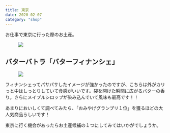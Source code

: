 ```yaml
---
title: 東京
date: 2020-02-07
category: "shop"
---
```


お仕事で東京に行った際のお土産。

<figure><img src={require("./IMG_0242.jpg")} /><figcaption></figcaption></figure>

## バターバトラ「バターフィナンシェ」

<figure><img src={require("./IMG_0257.jpg")} /><figcaption></figcaption></figure>

フィナンシェってパサパサしたイメージが強かったのですが、こちらは外がカリっと中はしっとりしていて食感がいいです。袋を開けた瞬間に広がるバターの香り。さらにメイプルシロップが染み込んでいて風味も最高です！！

あまりにおいしくて調べてみたら、「おみやげグランプリ１位」を獲るほどの大人気商品らしいです！

東京に行く機会があったらお土産候補の１つにしてみてはいかがでしょうか。




